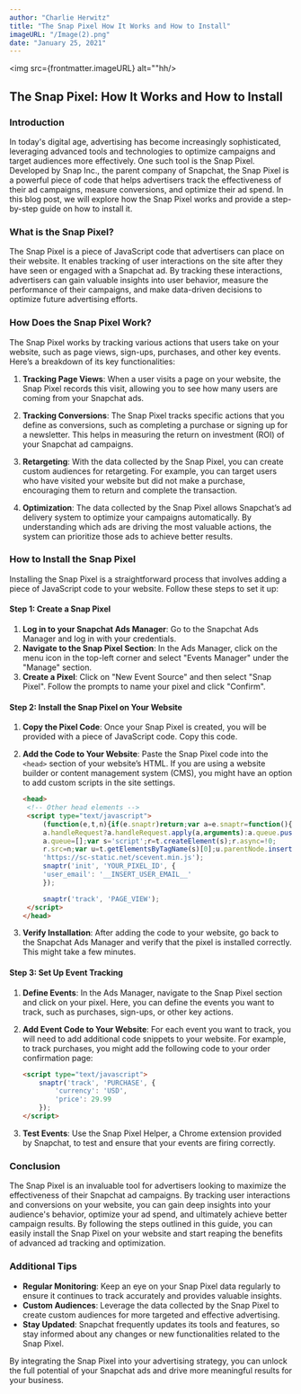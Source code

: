 ```yaml
---
author: "Charlie Herwitz"
title: "The Snap Pixel How It Works and How to Install"
imageURL: "/Image(2).png"
date: "January 25, 2021"
---
```





<BlogLayout title="6 Designers on the Brands Empowering Women Today">

<img src={frontmatter.imageURL} alt=""hh/>

## The Snap Pixel: How It Works and How to Install

### Introduction

In today's digital age, advertising has become increasingly sophisticated, leveraging advanced tools and technologies to optimize campaigns and target audiences more effectively. One such tool is the Snap Pixel. Developed by Snap Inc., the parent company of Snapchat, the Snap Pixel is a powerful piece of code that helps advertisers track the effectiveness of their ad campaigns, measure conversions, and optimize their ad spend. In this blog post, we will explore how the Snap Pixel works and provide a step-by-step guide on how to install it.

### What is the Snap Pixel?

The Snap Pixel is a piece of JavaScript code that advertisers can place on their website. It enables tracking of user interactions on the site after they have seen or engaged with a Snapchat ad. By tracking these interactions, advertisers can gain valuable insights into user behavior, measure the performance of their campaigns, and make data-driven decisions to optimize future advertising efforts.

### How Does the Snap Pixel Work?

The Snap Pixel works by tracking various actions that users take on your website, such as page views, sign-ups, purchases, and other key events. Here’s a breakdown of its key functionalities:

1. **Tracking Page Views**: When a user visits a page on your website, the Snap Pixel records this visit, allowing you to see how many users are coming from your Snapchat ads.

2. **Tracking Conversions**: The Snap Pixel tracks specific actions that you define as conversions, such as completing a purchase or signing up for a newsletter. This helps in measuring the return on investment (ROI) of your Snapchat ad campaigns.

3. **Retargeting**: With the data collected by the Snap Pixel, you can create custom audiences for retargeting. For example, you can target users who have visited your website but did not make a purchase, encouraging them to return and complete the transaction.

4. **Optimization**: The data collected by the Snap Pixel allows Snapchat’s ad delivery system to optimize your campaigns automatically. By understanding which ads are driving the most valuable actions, the system can prioritize those ads to achieve better results.

### How to Install the Snap Pixel

Installing the Snap Pixel is a straightforward process that involves adding a piece of JavaScript code to your website. Follow these steps to set it up:

#### Step 1: Create a Snap Pixel

1. **Log in to your Snapchat Ads Manager**: Go to the Snapchat Ads Manager and log in with your credentials.
2. **Navigate to the Snap Pixel Section**: In the Ads Manager, click on the menu icon in the top-left corner and select "Events Manager" under the "Manage" section.
3. **Create a Pixel**: Click on "New Event Source" and then select "Snap Pixel". Follow the prompts to name your pixel and click "Confirm".

#### Step 2: Install the Snap Pixel on Your Website

1. **Copy the Pixel Code**: Once your Snap Pixel is created, you will be provided with a piece of JavaScript code. Copy this code.
2. **Add the Code to Your Website**: Paste the Snap Pixel code into the `<head>` section of your website’s HTML. If you are using a website builder or content management system (CMS), you might have an option to add custom scripts in the site settings.
      ```html
   <head>
       <!-- Other head elements -->
       <script type="text/javascript">
           (function(e,t,n){if(e.snaptr)return;var a=e.snaptr=function(){
           a.handleRequest?a.handleRequest.apply(a,arguments):a.queue.push(arguments)};
           a.queue=[];var s='script';r=t.createElement(s);r.async=!0;
           r.src=n;var u=t.getElementsByTagName(s)[0];u.parentNode.insertBefore(r,u);})(window,document,
           'https://sc-static.net/scevent.min.js');
           snaptr('init', 'YOUR_PIXEL_ID', {
           'user_email': '__INSERT_USER_EMAIL__'
           });

           snaptr('track', 'PAGE_VIEW');
       </script>
   </head>
   ```

3. **Verify Installation**: After adding the code to your website, go back to the Snapchat Ads Manager and verify that the pixel is installed correctly. This might take a few minutes.

#### Step 3: Set Up Event Tracking

1. **Define Events**: In the Ads Manager, navigate to the Snap Pixel section and click on your pixel. Here, you can define the events you want to track, such as purchases, sign-ups, or other key actions.
2. **Add Event Code to Your Website**: For each event you want to track, you will need to add additional code snippets to your website. For example, to track purchases, you might add the following code to your order confirmation page:
   
   ```html
   <script type="text/javascript">
       snaptr('track', 'PURCHASE', {
           'currency': 'USD',
           'price': 29.99
       });
   </script>
   ```

3. **Test Events**: Use the Snap Pixel Helper, a Chrome extension provided by Snapchat, to test and ensure that your events are firing correctly.

### Conclusion

The Snap Pixel is an invaluable tool for advertisers looking to maximize the effectiveness of their Snapchat ad campaigns. By tracking user interactions and conversions on your website, you can gain deep insights into your audience's behavior, optimize your ad spend, and ultimately achieve better campaign results. By following the steps outlined in this guide, you can easily install the Snap Pixel on your website and start reaping the benefits of advanced ad tracking and optimization.

### Additional Tips

- **Regular Monitoring**: Keep an eye on your Snap Pixel data regularly to ensure it continues to track accurately and provides valuable insights.
- **Custom Audiences**: Leverage the data collected by the Snap Pixel to create custom audiences for more targeted and effective advertising.
- **Stay Updated**: Snapchat frequently updates its tools and features, so stay informed about any changes or new functionalities related to the Snap Pixel.

By integrating the Snap Pixel into your advertising strategy, you can unlock the full potential of your Snapchat ads and drive more meaningful results for your business.
</BlogLayout>